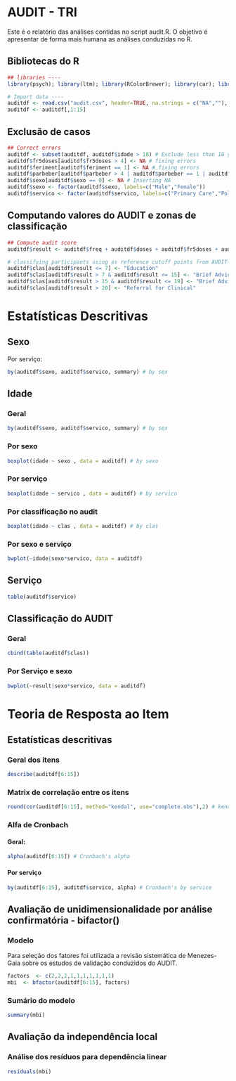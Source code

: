 AUDIT - TRI
========================================================

Este é o relatório das análises contidas no script audit.R. O objetivo é apresentar de forma mais humana as análises conduzidas no R.

## Bibliotecas do R

```r
## libraries ----
library(psych); library(ltm); library(RColorBrewer); library(car); library(lattice); library(mirt)

# Import data ----
auditdf <- read.csv("audit.csv", header=TRUE, na.strings = c("NA",""), strip.white = TRUE)
auditdf <- auditdf[,1:15]

```

## Exclusão de casos
```r
## Correct errors
auditdf <- subset(auditdf, auditdf$idade > 18) # Exclude less than 18 years
auditdf$fr5doses[auditdf$fr5doses > 4] <- NA # fixing errors
auditdf$feriment[auditdf$feriment == 1] <- NA # fixing errors
auditdf$parbeber[auditdf$parbeber > 4 | auditdf$parbeber == 1 | auditdf$parbeber == 3] <- NA # fixing errors
auditdf$sexo[auditdf$sexo == 0] <- NA # Inserting NA
auditdf$sexo <- factor(auditdf$sexo, labels=c("Male","Female"))
auditdf$servico <- factor(auditdf$servico, labels=c("Primary Care","Policeman", "Firefighter", "Undergraduate"))
```

## Computando valores do AUDIT e zonas de classificação
```r

## Compute audit score
auditdf$result <- auditdf$freq + auditdf$doses + auditdf$fr5doses + auditdf$nconspar + auditdf$nconsfaz + auditdf$bebmanha + auditdf$culpado + auditdf$nlembrou + auditdf$feriment + auditdf$parbeber # computing audit values

# classifying participants using as reference cutoff points from AUDIT-babor
auditdf$clas[auditdf$result <= 7] <- "Education"
auditdf$clas[auditdf$result > 7 & auditdf$result <= 15] <- "Brief Advice"
auditdf$clas[auditdf$result > 15 & auditdf$result <= 19] <- "Brief Advice and brief counseling"
auditdf$clas[auditdf$result > 20] <- "Referral for Clinical"
```

# Estatísticas Descritivas

## Sexo
Por serviço:
```r
by(auditdf$sexo, auditdf$servico, summary) # by sex
```

## Idade
### Geral
```r
by(auditdf$sexo, auditdf$servico, summary) # by sex
```

### Por sexo
```r
boxplot(idade ~ sexo , data = auditdf) # by sexo
```

### Por serviço
```r
boxplot(idade ~ servico , data = auditdf) # by servico
```

### Por classificação no audit
```r
boxplot(idade ~ clas , data = auditdf) # by clas
```

### Por sexo e serviço
```r
bwplot(~idade|sexo*servico, data = auditdf)
```

## Serviço
```r
table(auditdf$servico)
```

## Classificação do AUDIT

### Geral
```r
cbind(table(auditdf$clas))
```

### Por Serviço e sexo
```r
bwplot(~result|sexo*servico, data = auditdf)
```

# Teoria de Resposta ao Item

## Estatísticas descritivas

### Geral dos itens
```r
describe(auditdf[6:15])
```

### Matrix de correlação entre os itens
```r
round(cor(auditdf[6:15], method="kendal", use="complete.obs"),2) # kendall correlation coef among audit items
```

### Alfa de Cronbach

#### Geral: 
```r
alpha(auditdf[6:15]) # Cronbach's alpha
```

#### Por serviço
```r
by(auditdf[6:15], auditdf$servico, alpha) # Cronbach's by service
```

## Avaliação de unidimensionalidade por análise confirmatória - bifactor()

### Modelo
Para seleção dos fatores foi utilizada a revisão sistemática de Menezes-Gaia sobre os estudos de validação conduzidos do AUDIT.
```r
factors  <- c(2,2,2,1,1,1,1,1,1,1)
mbi  <- bfactor(auditdf[6:15], factors)
```

### Sumário do modelo
```r
summary(mbi)
```

## Avaliação da independência local
### Análise dos resíduos para dependência linear
```r
residuals(mbi)
```

